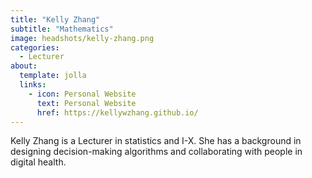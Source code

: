 ```yaml
---
title: "Kelly Zhang"
subtitle: "Mathematics"
image: headshots/kelly-zhang.png
categories:
  - Lecturer
about:
  template: jolla
  links:
    - icon: Personal Website
      text: Personal Website
      href: https://kellywzhang.github.io/
---
```


Kelly Zhang is a Lecturer in statistics and I-X. She has a background in designing decision-making algorithms and collaborating with people in digital health.
